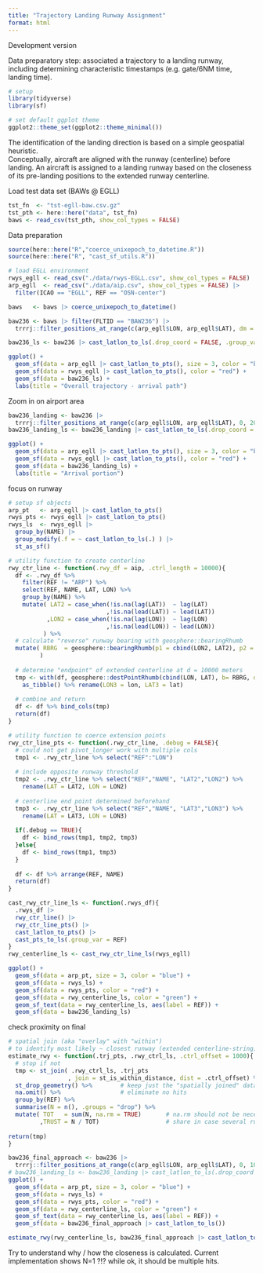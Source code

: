 ```yaml
---
title: "Trajectory Landing Runway Assignment"
format: html
---
```


Development version 

Data preparatory step: associated a trajectory to a landing runway, including determining characteristic timestamps (e.g. gate/6NM time, landing time).

```r
# setup
library(tidyverse)
library(sf)

# set default ggplot theme
ggplot2::theme_set(ggplot2::theme_minimal())
```

The identification of the landing direction is based on a simple geospatial heuristic.    
Conceptually, aircraft are aligned with the runway (centerline) before landing.
An aircraft is assigned to a landing runway based on the closeness of its pre-landing positions to the extended runway centerline.

Load test data set (BAWs @ EGLL)

```r
tst_fn  <- "tst-egll-baw.csv.gz"
tst_pth <- here::here("data", tst_fn)
baws <- read_csv(tst_pth, show_col_types = FALSE)
```

Data preparation

```r
source(here::here("R","coerce_unixepoch_to_datetime.R"))
source(here::here("R", "cast_sf_utils.R"))

# load EGLL environment
rwys_egll <- read_csv("./data/rwys-EGLL.csv", show_col_types = FALSE)
arp_egll  <- read_csv("./data/aip.csv", show_col_types = FALSE) |>
  filter(ICAO == "EGLL", REF == "OSN-center")

baws   <- baws |> coerce_unixepoch_to_datetime()

baw236 <- baws |> filter(FLTID == "BAW236") |> 
  trrrj::filter_positions_at_range(c(arp_egll$LON, arp_egll$LAT), dm = 1, dM = 205, lon = LON, lat = LAT) 

baw236_ls <- baw236 |> cast_latlon_to_ls(.drop_coord = FALSE, .group_var = ICAO24)
```


```r
ggplot() +
  geom_sf(data = arp_egll |> cast_latlon_to_pts(), size = 3, color = "blue") +
  geom_sf(data = rwys_egll |> cast_latlon_to_pts(), color = "red") +
  geom_sf(data = baw236_ls) +
  labs(title = "Overall trajectory - arrival path")
```

Zoom in on airport area

```r
baw236_landing <- baw236 |> 
  trrrj::filter_positions_at_range(c(arp_egll$LON, arp_egll$LAT), 0, 20, lon = LON, lat = LAT)
baw236_landing_ls <- baw236_landing |> cast_latlon_to_ls(.drop_coord = FALSE, .group_var = ICAO24)

ggplot() +
  geom_sf(data = arp_egll |> cast_latlon_to_pts(), size = 3, color = "blue") +
  geom_sf(data = rwys_egll |> cast_latlon_to_pts(), color = "red") +
  geom_sf(data = baw236_landing_ls) +
  labs(title = "Arrival portion")
```

focus on runway

```r
# setup sf objects
arp_pt   <- arp_egll |> cast_latlon_to_pts()
rwys_pts <- rwys_egll |> cast_latlon_to_pts()
rwys_ls  <- rwys_egll |> 
  group_by(NAME) |> 
  group_modify(.f = ~ cast_latlon_to_ls(.) ) |> 
  st_as_sf()

# utility function to create centerline
rwy_ctr_line <- function(.rwy_df = aip, .ctrl_length = 10000){
  df <- .rwy_df %>% 
    filter(REF != "ARP") %>% 
    select(REF, NAME, LAT, LON) %>% 
    group_by(NAME) %>% 
    mutate( LAT2 = case_when(!is.na(lag(LAT))  ~ lag(LAT)
                            ,!is.na(lead(LAT)) ~ lead(LAT))
           ,LON2 = case_when(!is.na(lag(LON))  ~ lag(LON)
                            ,!is.na(lead(LON)) ~ lead(LON))
          ) %>% 
  # calculate "reverse" runway bearing with geosphere::bearingRhumb
  mutate( RBRG  = geosphere::bearingRhumb(p1 = cbind(LON2, LAT2), p2 = cbind(LON, LAT))
         )
  
  # determine "endpoint" of extended centerline at d = 10000 meters
  tmp <- with(df, geosphere::destPointRhumb(cbind(LON, LAT), b= RBRG, d = .ctrl_length)) %>% 
    as_tibble() %>% rename(LON3 = lon, LAT3 = lat)
  
  # combine and return
  df <- df %>% bind_cols(tmp)
  return(df)
}

# utility function to coerce extension points
rwy_ctr_line_pts <- function(.rwy_ctr_line, .debug = FALSE){
  # could not get pivot_longer work with multiple cols
  tmp1 <- .rwy_ctr_line %>% select("REF":"LON")
  
  # include opposite runway threshold
  tmp2 <- .rwy_ctr_line %>% select("REF","NAME", "LAT2","LON2") %>%
    rename(LAT = LAT2, LON = LON2)
  
  # centerline end point determined beforehand
  tmp3 <- .rwy_ctr_line %>% select("REF","NAME", "LAT3","LON3") %>%
    rename(LAT = LAT3, LON = LON3)
  
  if(.debug == TRUE){ 
    df <- bind_rows(tmp1, tmp2, tmp3)
  }else{
    df <- bind_rows(tmp1, tmp3)
  }
  
  df <- df %>% arrange(REF, NAME)
  return(df)  
}

cast_rwy_ctr_line_ls <- function(.rwys_df){
  .rwys_df |> 
  rwy_ctr_line() |> 
  rwy_ctr_line_pts() |> 
  cast_latlon_to_pts() |> 
  cast_pts_to_ls(.group_var = REF)
}
rwy_centerline_ls <- cast_rwy_ctr_line_ls(rwys_egll)
```

```r
ggplot() +
  geom_sf(data = arp_pt, size = 3, color = "blue") +
  geom_sf(data = rwys_ls) +
  geom_sf(data = rwys_pts, color = "red") +
  geom_sf(data = rwy_centerline_ls, color = "green") +
  geom_sf_text(data = rwy_centerline_ls, aes(label = REF)) +
  geom_sf(data = baw236_landing_ls)
```

check proximity on final

```r
# spatial join (aka "overlay" with "within")
# to identify most likely ~ closest runway (extended centerline-string)
estimate_rwy <- function(.trj_pts, .rwy_ctrl_ls, .ctrl_offset = 1000){
  # stop if not
  tmp <- st_join( .rwy_ctrl_ls, .trj_pts
                 , join = st_is_within_distance, dist = .ctrl_offset) %>%
  st_drop_geometry() %>%        # keep just the "spatially joined" dataframe
  na.omit() %>%                 # eliminate no hits
  group_by(REF) %>%
  summarise(N = n(), .groups = "drop") %>%
  mutate( TOT   = sum(N, na.rm = TRUE)       # na.rm should not be necessary
         ,TRUST = N / TOT)                   # share in case several runways
  
return(tmp)
}
```

```r
baw236_final_approach <- baw236 |> 
  trrrj::filter_positions_at_range(c(arp_egll$LON, arp_egll$LAT), 0, 10, lon = LON, lat = LAT)
# baw236_landing_ls <- baw236_landing |> cast_latlon_to_ls(.drop_coord = FALSE, .group_var = ICAO24)
ggplot() +
  geom_sf(data = arp_pt, size = 3, color = "blue") +
  geom_sf(data = rwys_ls) +
  geom_sf(data = rwys_pts, color = "red") +
  geom_sf(data = rwy_centerline_ls, color = "green") +
  geom_sf_text(data = rwy_centerline_ls, aes(label = REF)) +
  geom_sf(data = baw236_final_approach |> cast_latlon_to_ls())
```

```r
estimate_rwy(rwy_centerline_ls, baw236_final_approach |> cast_latlon_to_pts())
```

Try to understand why / how the closeness is calculated.
Current implementation shows N=1 ?!? while ok, it should be multiple hits.